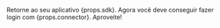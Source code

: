 Retorne ao seu aplicativo {props.sdk}. Agora você deve conseguir fazer login com {props.connector}. Aproveite!
